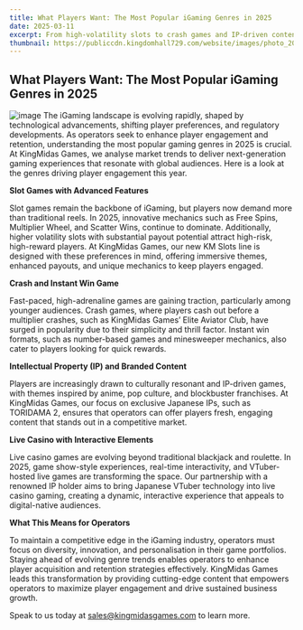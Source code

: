 ```yaml
---
title: What Players Want: The Most Popular iGaming Genres in 2025
date: 2025-03-11
excerpt: From high-volatility slots to crash games and IP-driven content, player preferences are evolving fast in 2025. At KingMidas Games, we break down the top genres driving engagement this year and how operators can stay ahead with next-gen content that delivers.
thumbnail: https://publiccdn.kingdomhall729.com/website/images/photo_2025-03-12_11-41-18.jpg
---
```


## What Players Want: The Most Popular iGaming Genres in 2025
![image](https://publiccdn.kingdomhall729.com/website/images/photo_2025-03-12_11-41-18.jpg)
The iGaming landscape is evolving rapidly, shaped by technological advancements, shifting player preferences, and regulatory developments. As operators seek to enhance player engagement and retention, understanding the most popular gaming genres in 2025 is crucial. At KingMidas Games, we analyse market trends to deliver next-generation gaming experiences that resonate with global audiences. Here is a look at the genres driving player engagement this year.

**Slot Games with Advanced Features**

Slot games remain the backbone of iGaming, but players now demand more than traditional reels. In 2025, innovative mechanics such as Free Spins, Multiplier Wheel, and Scatter Wins, continue to dominate. Additionally, higher volatility slots with substantial payout potential attract high-risk, high-reward players. At KingMidas Games, our new KM Slots line is designed with these preferences in mind, offering immersive themes, enhanced payouts, and unique mechanics to keep players engaged.

**Crash and Instant Win Game**

Fast-paced, high-adrenaline games are gaining traction, particularly among younger audiences. Crash games, where players cash out before a multiplier crashes, such as KingMidas Games’ Elite Aviator Club, have surged in popularity due to their simplicity and thrill factor. Instant win formats, such as number-based games and minesweeper mechanics, also cater to players looking for quick rewards.

**Intellectual Property (IP) and Branded Content**

Players are increasingly drawn to culturally resonant and IP-driven games, with themes inspired by anime, pop culture, and blockbuster franchises. At KingMidas Games, our focus on exclusive Japanese IPs, such as TORIDAMA 2, ensures that operators can offer players fresh, engaging content that stands out in a competitive market.

**Live Casino with Interactive Elements**

Live casino games are evolving beyond traditional blackjack and roulette. In 2025, game show-style experiences, real-time interactivity, and VTuber-hosted live games are transforming the space. Our partnership with a renowned IP holder aims to bring Japanese VTuber technology into live casino gaming, creating a dynamic, interactive experience that appeals to digital-native audiences.

**What This Means for Operators**

To maintain a competitive edge in the iGaming industry, operators must focus on diversity, innovation, and personalisation in their game portfolios. Staying ahead of evolving genre trends enables operators to enhance player acquisition and retention strategies effectively. KingMidas Games leads this transformation by providing cutting-edge content that empowers operators to maximize player engagement and drive sustained business growth.

Speak to us today at [sales@kingmidasgames.com](sales@kingmidasgames.com) to learn more.